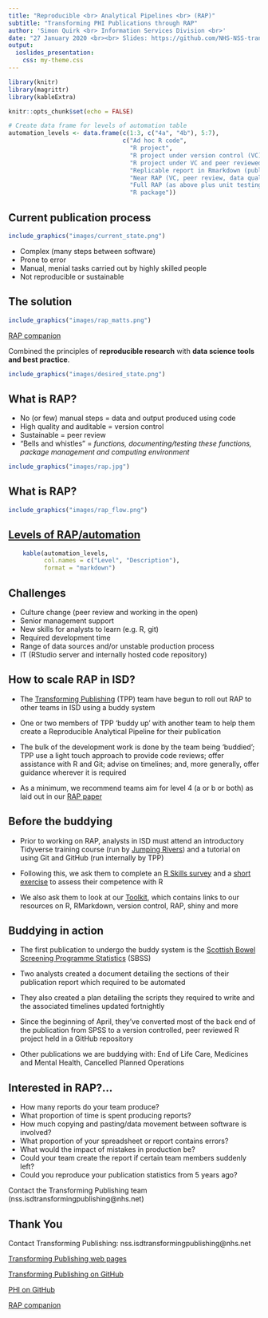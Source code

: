 ```yaml
---
title: "Reproducible <br> Analytical Pipelines <br> (RAP)"
subtitle: "Transforming PHI Publications through RAP"
author: 'Simon Quirk <br> Information Services Division <br>'
date: "27 January 2020 <br><br> Slides: https://github.com/NHS-NSS-transforming-publications/RAP-Awareness-Session-HS-Jan2020"
output:
  ioslides_presentation:
    css: my-theme.css
---
```


```r
library(knitr)
library(magrittr)
library(kableExtra)

knitr::opts_chunk$set(echo = FALSE)

# Create data frame for levels of automation table
automation_levels <- data.frame(c(1:3, c("4a", "4b"), 5:7),
                                c("Ad hoc R code",
                                  "R project",
                                  "R project under version control (VC)",
                                  "R project under VC and peer reviewed (wrangling)",
                                  "Replicable report in Rmarkdown (publication)",
                                  "Near RAP (VC, peer review, data quality assurance)",
                                  "Full RAP (as above plus unit testing and documentation)",
                                  "R package"))
```
## Current publication process

```r
include_graphics("images/current_state.png")
```

- Complex (many steps between software)
- Prone to error
- Manual, menial tasks carried out by highly skilled people
- Not reproducible or sustainable


## The solution

```r
include_graphics("images/rap_matts.png")
```

[RAP companion](https://ukgovdatascience.github.io/rap_companion/)

Combined the principles of **reproducible research** with **data science tools and best practice**.

```r
include_graphics("images/desired_state.png")
```


## What is RAP?

- No (or few) manual steps = data and output produced using code
- High quality and auditable = version control
- Sustainable = peer review
- "Bells and whistles" = _functions, documenting/testing these functions, package management and computing environment_

```r
include_graphics("images/rap.jpg")
```


## What is RAP?

```r
include_graphics("images/rap_flow.png")
```


## [Levels of RAP/automation](https://www.isdscotland.org/About-ISD/Methodologies/_docs/Reproducible_Analytical_Pipelines_paper_v1.4.pdf)

```r
    kable(automation_levels,
          col.names = c("Level", "Description"),
          format = "markdown")
```


## Challenges
- Culture change (peer review and working in the open)
- Senior management support
- New skills for analysts to learn (e.g. R, git)
- Required development time
- Range of data sources and/or unstable production process
- IT (RStudio server and internally hosted code repository)


## How to scale RAP in ISD?

- The [Transforming Publishing](https://www.isdscotland.org/Products-and-Services/Transforming-Publishing-Programme/) (TPP) team have begun to roll out RAP to other teams in ISD using a buddy system

- One or two members of TPP 'buddy up' with another team to help them create a 
Reproducible Analytical Pipeline for their publication

- The bulk of the development work is done by the team being 'buddied'; TPP use a light touch approach to provide code reviews; 
offer assistance with R and Git; advise on timelines; and, more generally, offer guidance wherever it is required

- As a minimum, we recommend teams aim for level 4 (a or b or both) as laid out in our [RAP paper](https://www.isdscotland.org/About-ISD/Methodologies/_docs/Reproducible_Analytical_Pipelines_paper_v1.4.pdf)


## Before the buddying

- Prior to working on RAP, analysts in ISD must attend an introductory Tidyverse 
training course (run by [Jumping Rivers](https://www.jumpingrivers.com/)) and 
a tutorial on using Git and GitHub (run internally by TPP)

- Following this, we ask them to complete an [R Skills survey](https://www.nsssurvey2.scot.nhs.uk/index.php?r=survey/index/sid/296986/lang/en) 
and a [short exercise](https://github.com/NHS-NSS-transforming-publications/R-exercise) 
to assess their competence with R

- We also ask them to look at our [Toolkit](https://github.com/NHS-NSS-transforming-publications/Toolkit), which 
contains links to our resources on R, RMarkdown, version control, RAP, shiny 
and more


## Buddying in action

- The first publication to undergo the buddy system is the [Scottish Bowel Screening Programme Statistics](https://www.isdscotland.org/Health-Topics/Cancer/Publications/2018-08-07/2018-08-07-Bowel-Screening-Publication-Report.pdf?8727663756) (SBSS)

- Two analysts created a document detailing the sections of their publication 
report which required to be automated

- They also created a plan detailing the scripts they required to write and the 
associated timelines updated fortnightly

- Since the beginning of April, they've converted most of the back end of the 
publication from SPSS to a version controlled, peer reviewed R project held in a 
GitHub repository

- Other publications we are buddying with: End of Life Care, Medicines and Mental Health, Cancelled Planned Operations


## Interested in RAP?...

- How many reports do your team produce?
- What proportion of time is spent producing reports?
- How much copying and pasting/data movement between software is involved?
- What proportion of your spreadsheet or report contains errors?
- What would the impact of mistakes in production be?
- Could your team create the report if certain team members suddenly left?
- Could you reproduce your publication statistics from 5 years ago?

Contact the Transforming Publishing team (nss.isdtransformingpublishing@nhs.net)


## Thank You {.smaller}

Contact Transforming Publishing: nss.isdtransformingpublishing@nhs.net

[Transforming Publishing web pages](http://www.isdscotland.org/Products-and-Services/Transforming-Publishing-Programme/)

[Transforming Publishing on GitHub](https://github.com/NHS-NSS-transforming-publications)

[PHI on GitHub](https://github.com/Health-SocialCare-Scotland)

[RAP companion](https://ukgovdatascience.github.io/rap_companion/)